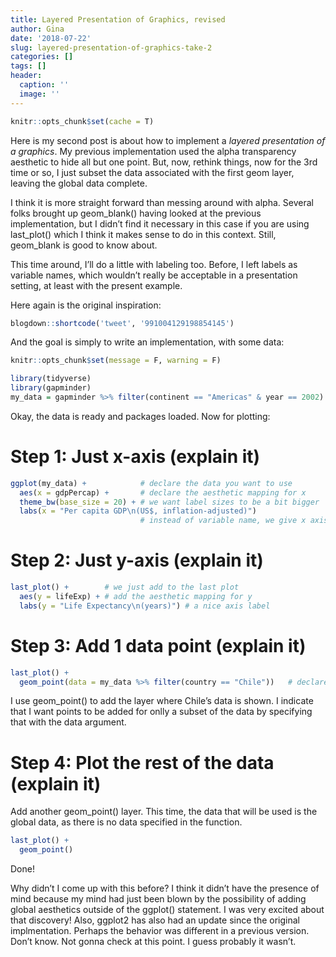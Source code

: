 ```yaml
---
title: Layered Presentation of Graphics, revised 
author: Gina
date: '2018-07-22'
slug: layered-presentation-of-graphics-take-2
categories: []
tags: []
header:
  caption: ''
  image: ''
---
```


```r
knitr::opts_chunk$set(cache = T)
```

Here is my second post is about how to implement a *layered presentation of a graphics*. My previous implementation used the alpha transparency aesthetic to hide all but one point. But, now, rethink things, now for the 3rd time or so, I just subset the data associated with the first geom layer, leaving the global data complete.  

I think it is more straight forward than messing around with alpha.  Several folks brought up geom_blank() having looked at the previous implementation, but I didn't find it necessary in this case if you are using last_plot() which I think it makes sense to do in this context.  Still, geom_blank is good to know about. 

This time around, I'll do a little with labeling too.  Before, I left labels as variable names, which wouldn't really be acceptable in a presentation setting, at least with the present example.  

Here again is the original inspiration:

```r
blogdown::shortcode('tweet', '991004129198854145')
```

And the goal is simply to write an implementation, with some data: 

```r
knitr::opts_chunk$set(message = F, warning = F)
```

```r
library(tidyverse)
library(gapminder)
my_data = gapminder %>% filter(continent == "Americas" & year == 2002)
```

Okay, the data is ready and packages loaded. Now for plotting:    



# Step 1: Just x-axis (explain it)

```r
ggplot(my_data) +            # declare the data you want to use
  aes(x = gdpPercap) +       # declare the aesthetic mapping for x
  theme_bw(base_size = 20) + # we want label sizes to be a bit bigger
  labs(x = "Per capita GDP\n(US$, inflation-adjusted)") 
                             # instead of variable name, we give x axis a nice name
```

# Step 2: Just y-axis (explain it)

```r
last_plot() +        # we just add to the last plot
  aes(y = lifeExp) + # add the aesthetic mapping for y 
  labs(y = "Life Expectancy\n(years)") # a nice axis label
```

# Step 3: Add 1 data point (explain it)

```r
last_plot() + 
  geom_point(data = my_data %>% filter(country == "Chile"))   # declare the geom to add 
```

I use geom_point() to add the layer where Chile's data is shown.  I indicate that I want points to be added for onlly a subset of the data by specifying that with the data argument. 

# Step 4: Plot the rest of the data (explain it)

Add another geom_point() layer.  This time, the data that will be used is the global data, as there is no data specified in the function.

```r
last_plot() + 
  geom_point()
```
Done!  

Why didn't I come up with this before?  I think it didn't have the presence of mind because my mind had just been blown by the possibility of adding global aesthetics outside of the ggplot() statement.  I was very excited about that discovery!  Also, ggplot2 has also had an update since the original implmentation.  Perhaps the behavior was different in a previous version.  Don't know.  Not gonna check at this point.  I guess probably it wasn't. 
